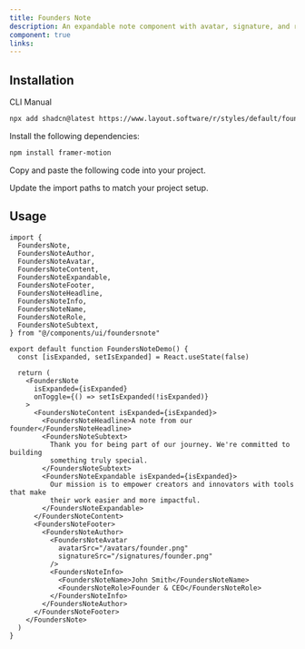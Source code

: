 ```yaml
---
title: Founders Note
description: An expandable note component with avatar, signature, and role information, perfect for founder messages or personal notes.
component: true
links:
---
```


<ComponentPreview
  name="foundersnote-demo"
  className="[&_.preview>[data-orientation=vertical]]:sm:max-w-[70%]"
  description="An expandable founders note with avatar and signature"
/>

## Installation

<Tabs defaultValue="cli">

<TabsList>
  <TabsTrigger value="cli">CLI</TabsTrigger>
  <TabsTrigger value="manual">Manual</TabsTrigger>
</TabsList>

<TabsContent value="cli">

```bash
npx add shadcn@latest https://www.layout.software/r/styles/default/foundersnote.json
```

</TabsContent>

<TabsContent value="manual">

<Steps>

<Step>Install the following dependencies:</Step>

```bash
npm install framer-motion
```

<Step>Copy and paste the following code into your project.</Step>

<ComponentSource name="foundersnote" />

<Step>Update the import paths to match your project setup.</Step>

</Steps>

</TabsContent>

</Tabs>

## Usage

```tsx
import {
  FoundersNote,
  FoundersNoteAuthor,
  FoundersNoteAvatar,
  FoundersNoteContent,
  FoundersNoteExpandable,
  FoundersNoteFooter,
  FoundersNoteHeadline,
  FoundersNoteInfo,
  FoundersNoteName,
  FoundersNoteRole,
  FoundersNoteSubtext,
} from "@/components/ui/foundersnote"
```

```tsx
export default function FoundersNoteDemo() {
  const [isExpanded, setIsExpanded] = React.useState(false)

  return (
    <FoundersNote
      isExpanded={isExpanded}
      onToggle={() => setIsExpanded(!isExpanded)}
    >
      <FoundersNoteContent isExpanded={isExpanded}>
        <FoundersNoteHeadline>A note from our founder</FoundersNoteHeadline>
        <FoundersNoteSubtext>
          Thank you for being part of our journey. We're committed to building
          something truly special.
        </FoundersNoteSubtext>
        <FoundersNoteExpandable isExpanded={isExpanded}>
          Our mission is to empower creators and innovators with tools that make
          their work easier and more impactful.
        </FoundersNoteExpandable>
      </FoundersNoteContent>
      <FoundersNoteFooter>
        <FoundersNoteAuthor>
          <FoundersNoteAvatar
            avatarSrc="/avatars/founder.png"
            signatureSrc="/signatures/founder.png"
          />
          <FoundersNoteInfo>
            <FoundersNoteName>John Smith</FoundersNoteName>
            <FoundersNoteRole>Founder & CEO</FoundersNoteRole>
          </FoundersNoteInfo>
        </FoundersNoteAuthor>
      </FoundersNoteFooter>
    </FoundersNote>
  )
}
```
